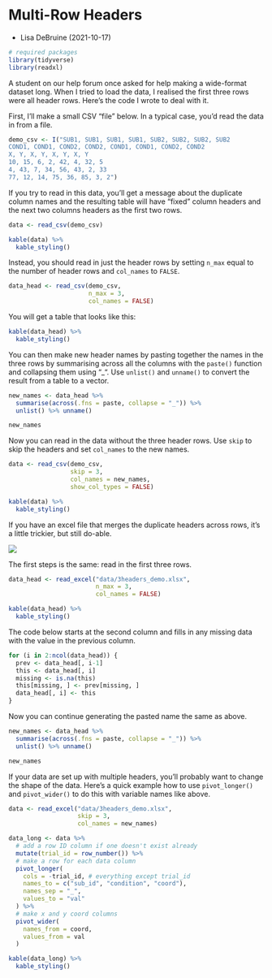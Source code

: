 # Multi-Row Headers

- Lisa DeBruine (2021-10-17)


```r
# required packages
library(tidyverse)
library(readxl)
```

A student on our help forum once asked for help making a wide-format dataset long. When I tried to load the data, I realised the first three rows were all header rows. Here's the code I wrote to deal with it.

First, I'll make a small CSV "file" below. In a typical case, you'd read the data in from a file.

```r
demo_csv <- I("SUB1, SUB1, SUB1, SUB1, SUB2, SUB2, SUB2, SUB2
COND1, COND1, COND2, COND2, COND1, COND1, COND2, COND2
X, Y, X, Y, X, Y, X, Y
10, 15, 6, 2, 42, 4, 32, 5
4, 43, 7, 34, 56, 43, 2, 33
77, 12, 14, 75, 36, 85, 3, 2")
```

If you try to read in this data, you'll get a message about the duplicate column names and the resulting table will have "fixed" column headers and the next two columns headers as the first two rows.

```r
data <- read_csv(demo_csv)
```

```r
kable(data) %>%
  kable_styling()
```

Instead, you should read in just the header rows by setting `n_max` equal to the number of header rows and `col_names` to `FALSE`.

```r
data_head <- read_csv(demo_csv, 
                      n_max = 3, 
                      col_names = FALSE)
```

You will get a table that looks like this:

```r
kable(data_head) %>%
  kable_styling()
```

You can then make new header names by pasting together the names in the three rows by summarising across all the columns with the `paste()` function and collapsing them using "_". Use `unlist()` and `unname()` to convert the result from a table to a vector.

```r
new_names <- data_head %>%
  summarise(across(.fns = paste, collapse = "_")) %>%
  unlist() %>% unname()

new_names
```

Now you can read in the data without the three header rows. Use `skip` to skip the headers and set `col_names` to the new names.

```r
data <- read_csv(demo_csv, 
                 skip = 3, 
                 col_names = new_names,
                 show_col_types = FALSE)
```


```r
kable(data) %>%
  kable_styling()
```

If you have an excel file that merges the duplicate headers across rows, it's a little trickier, but still do-able. 

![](images/multirow-excel.png)

The first steps is the same: read in the first three rows.

```r
data_head <- read_excel("data/3headers_demo.xlsx",
                        n_max = 3, 
                        col_names = FALSE)
```

```r
kable(data_head) %>%
  kable_styling()
```

The code below starts at the second column and fills in any missing data with the value in the previous column.

```r
for (i in 2:ncol(data_head)) {
  prev <- data_head[, i-1]
  this <- data_head[, i]
  missing <- is.na(this)
  this[missing, ] <- prev[missing, ]
  data_head[, i] <- this
}
```

Now you can continue generating the pasted name the same as above.

```r
new_names <- data_head %>%
  summarise(across(.fns = paste, collapse = "_")) %>%
  unlist() %>% unname()

new_names
```

If your data are set up with multiple headers, you'll probably want to change the shape of the data. Here's a quick example how to use `pivot_longer()` and `pivot_wider()` to do this with variable names like above.

```r
data <- read_excel("data/3headers_demo.xlsx", 
                   skip = 3, 
                   col_names = new_names)

data_long <- data %>%
  # add a row ID column if one doesn't exist already
  mutate(trial_id = row_number()) %>%
  # make a row for each data column
  pivot_longer(
    cols = -trial_id, # everything except trial_id
    names_to = c("sub_id", "condition", "coord"),
    names_sep = "_",
    values_to = "val"
  ) %>%
  # make x and y coord columns
  pivot_wider(
    names_from = coord,
    values_from = val
  )
```

```r
kable(data_long) %>%
  kable_styling()
```

